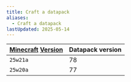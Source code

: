 ```yaml
---
title: Craft a datapack
aliases:
  - Craft a datapack
lastUpdated: 2025-05-14
---
```


| [Minecraft](/minecraft) [Version](/version) | Datapack version |
| ------------------------------------------- | ---------------- |
| `25w21a`                                    | 78               |
| `25w20a`                                    | 77               |